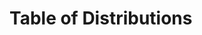 # Table of Distributions

\small
\begin{matrix}
\begin{array}{l|cccccc}\hline
\hline
      \text{Name} & \text{Probability Density}  &       \text{Mean} & \text{Variance } \sigma^2 & \text{Moments } \mu_k'=\mathrm{E~}X^k & \mathrm{E~}(X\wedge x)^k & \text{Moment Generating} \\

           & \text{Function f(x)}  & \mu=\mathrm{E~}X & \mathrm{E~}(X-\mu)^2 & \text{or } \mu_k=\mathrm{E~}(X-\mu)^k &            &\text{Function } M(t)=\mathrm{E~}e^{tX} \\
\hline
   \text{Uniform} & \frac{1}{\beta-\alpha} & \frac{\beta+\alpha}{2} & \frac{(\beta-\alpha)^2}{12} & \mu_k=0 \text{ for k odd} &            & \frac{e^{\beta t}-e^{\alpha t}}{(\beta-\alpha)t} \\

           & -\infty<\alpha, <\beta<\infty &  & & \mu_k=\frac{(\beta-\alpha)^k}{2^k(k+1)} \text { for k even} &            & \\
\hline
    \text{Normal} & \frac{1}{\sqrt{2\pi}\sigma}\exp\left( -\frac{(x-\mu)^2}{2\sigma^2}\right)  &     \mu & \sigma^2 & \mu_k=0 \text{ for k odd} &            & \exp(\mu t+\sigma^2~t^2/2) \\

           & -\infty<\mu<\infty, \sigma>0  &            &            & \mu_k=\frac{k!\sigma^k}{(k/2)!2^{k/2}} \text{ for k even} &            &            \\
\hline
\text{Exponential} & \frac{1}{\theta}e^{-x/\theta} &  \theta & \theta^2 & \mu_k'=\theta^k \Gamma (k+1) & \theta^k\Gamma (k+1)\Gamma (k+1;x/\theta) & \frac{1}{1-\theta~t} \\

           & \lambda>0 &            &            &            & & +x^k e^{-x/\theta} & \\
\hline
     \text{Gamma} & \frac{1}{\theta^{\alpha}\Gamma(\alpha)}x^{\alpha-1}e^{-x/\theta} & \alpha~\theta & \alpha~\theta^2 & \mu_k'=\frac{\theta^k\Gamma(k+\alpha)}{\Gamma(\alpha)} & \frac{\theta^k\Gamma(k+\alpha)}{\Gamma(\alpha)}\Gamma(k+\alpha; x/\theta) & \frac{1}{1-\theta t)^{\alpha}} \\

           & \theta>0 \text{ , } \alpha>0 &            &            & & +x^k[1-\Gamma(\alpha; x/\theta)] & \\
\hline
      \text{Beta} & \frac{1}{B(a,b)} u^a(1-u)^{b-1}\frac{\theta}{x}, & \frac{a \theta}{a+b} & \frac{ab\theta^2}{(a+b+1)(a+b)^2} & \mu_k'=\theta^k \frac{B(k+a,b)}{B(a,b)} & \text{Not useful} & \text{Not useful} \\

           & u=x/\theta ,  a>0 , b>0 & & & &            &            \\
\hline
    \text{Cauchy} & \frac{1}{\pi\beta}[1+\left( \frac{x-\alpha}{\beta}\right)^2]^{-1} &   \text{Does not} & \text{Does not exist} & \text{Does not exist} & \text{Does not exist} & \text{Does not exist} \\

           & -\infty <\alpha <\infty, \beta>0 &      \text{exist} &            &            &            &            \\
\hline
 \text{Lognormal} &    & \exp(\mu+ & \exp(2\mu +2\sigma^2)- & \mu_k'=\exp(k\mu+k\sigma^2) & \exp(k\mu+k\sigma^2) & \text{Not useful} \\

           & \frac{1}{x\sqrt{2\pi}\sigma}\exp\left( -\frac{(\ln x-\mu)^2}{2\sigma^2}\right)  & \sigma^2/2) & \exp(2\mu+\sigma^2) & & \Phi\left( \frac{lnx-\mu-k\sigma^2}{\sigma}\right) &            \\

           & -\infty <\mu <\infty, \sigma>0 &            &            &            &            & +x^k(1-F(x)) &            \\
\hline
    \text{Pareto} & \frac{\alpha \theta^{\alpha}}{x^{\alpha+1}} \text{ , } \alpha>0 & \frac{\alpha\theta}{\alpha-1} & \frac{\alpha\theta^2}{\alpha-2}-\left( \frac{\alpha \theta}{\alpha-1}\right)^2 & \mu_k'=\frac{\alpha\theta^k}{\alpha-k} & \frac{\alpha\theta^k}{\alpha-k}-\frac{k\theta^{\alpha}}{(\alpha-k)x^{\alpha-k}} & \text{Does not exist} \\
\hline
\end{array}
\end{matrix}
